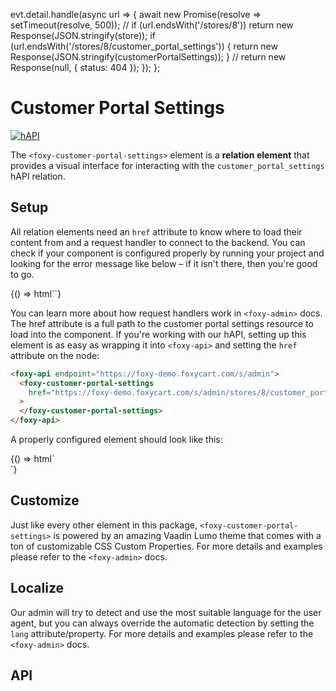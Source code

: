 
  evt.detail.handle(async url => {
    await new Promise(resolve => setTimeout(resolve, 500));
    //
    if (url.endsWith('/stores/8')) return new Response(JSON.stringify(store));
    if (url.endsWith('/stores/8/customer_portal_settings')) {
      return new Response(JSON.stringify(customerPortalSettings));
    }
    //
    return new Response(null, { status: 404 });
  });
};

<Meta title="Relations/CustomerPortalSettings" component="foxy-customer-portal-settings" />

# Customer Portal Settings

[![hAPI](https://img.shields.io/badge/hAPI-customer__portal__settings-green.svg)](https://api.foxycart.com/rels/customer_portal_settings)

The `<foxy-customer-portal-settings>` element is a **relation element** that provides a visual interface for
interacting with the `customer_portal_settings` hAPI relation.

## Setup

All relation elements need an `href` attribute to know where to load their content from and a
request handler to connect to the backend. You can check if your component is configured properly by
running your project and looking for the error message like below – if it isn't there, then you're
good to go.

<Canvas>
  <Story name="Default" height="320px">
    {() => html`<foxy-customer-portal-settings></foxy-customer-portal-settings>`}
  </Story>
</Canvas>

You can learn more about how request handlers work in `<foxy-admin>` docs. The href attribute is a full path to the customer portal settings
resource to load into the component. If you're working with our hAPI, setting up this element is as easy as wrapping it into `<foxy-api>`
and setting the `href` attribute on the node:

```html
<foxy-api endpoint="https://foxy-demo.foxycart.com/s/admin">
  <foxy-customer-portal-settings
    href="https://foxy-demo.foxycart.com/s/admin/stores/8/customer_portal_settings"
  >
  </foxy-customer-portal-settings>
</foxy-api>
```

A properly configured element should look like this:

<Canvas>
  <Story name="Configured" height="320px">
    {() => html`
      <div class="container mx-auto p-2 sm:p-4 md:p-6 lg:p-8">
        <foxy-customer-portal-settings
          href="https://foxy-demo.foxycart.com/s/admin/stores/8/customer_portal_settings"
          @request=${handleRequest}
        >
        </foxy-customer-portal-settings>
      </div>
    `}
  </Story>
</Canvas>

## Customize

Just like every other element in this package, `<foxy-customer-portal-settings>` is powered by an amazing Vaadin Lumo
theme that comes with a ton of customizable CSS Custom Properties. For more details and examples please
refer to the `<foxy-admin>` docs.

## Localize

Our admin will try to detect and use the most suitable language for the user agent, but you can always
override the automatic detection by setting the `lang` attribute/property. For more details and examples please
refer to the `<foxy-admin>` docs.

## API

<Props of="foxy-customer-portal-settings" />
